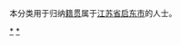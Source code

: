 {{Catnav|頁面分類|各種主題的頁面分類|依中国各省来作的分类|各地中国人|江苏人|南通人}}
{{Catnav|頁面分類|人物|各國人物|中国人|各地中国人|江苏人|南通人}}

本分类用于归纳[[籍贯|籍贯]]属于[[江苏省|江苏省]][[启东市|启东市]]的人士。

[[Category:南通人|*]]
[[Category:启东市|*]]